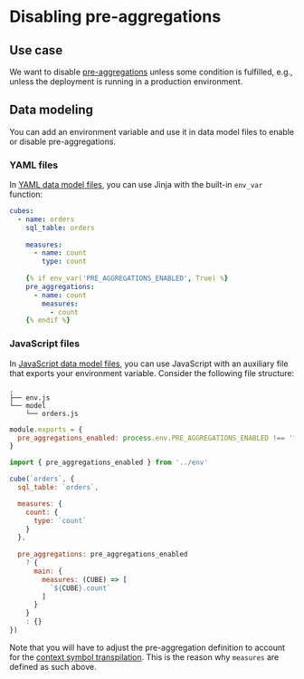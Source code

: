 # Disabling pre-aggregations

## Use case

We want to disable [pre-aggregations][ref-pre-aggs] unless some condition is
fulfilled, e.g., unless the deployment is running in a production environment.

## Data modeling

You can add an environment variable and use it in data model files to enable or
disable pre-aggregations.

### YAML files

In [YAML data model files][ref-env-vars-recipe-yaml], you can use Jinja with the
built-in `env_var` function:

```yaml filename="model/orders.yml"
cubes:
  - name: orders
    sql_table: orders
 
    measures:
      - name: count
        type: count
    
    {% if env_var('PRE_AGGREGATIONS_ENABLED', True) %}
    pre_aggregations:
      - name: count
        measures:
          - count
    {% endif %}
```

### JavaScript files

In [JavaScript data model files][ref-env-vars-recipe-js], you can use JavaScript
with an auxiliary file that exports your environment variable. Consider the
following file structure:

```tree
.
├── env.js
└── model
    └── orders.js
```

```javascript filename="env.js"
module.exports = {
  pre_aggregations_enabled: process.env.PRE_AGGREGATIONS_ENABLED !== 'false'
}
```

```javascript filename="model/orders.js"
import { pre_aggregations_enabled } from '../env'

cube(`orders`, {
  sql_table: `orders`,

  measures: {
    count: {
      type: `count`
    }
  },
  
  pre_aggregations: pre_aggregations_enabled
    ? {
      main: {
        measures: (CUBE) => [
          `${CUBE}.count`
        ]
      }
    }
    : {}
})
```

Note that you will have to adjust the pre-aggregation definition to account for
the [context symbol transpilation][ref-context-symbols-transpilation]. This is
the reason why `measures` are defined as such above.


[ref-pre-aggs]: /product/caching#pre-aggregations
[ref-env-vars-recipe-yaml]: /product/data-modeling/recipes/environment-variables#yaml-files
[ref-env-vars-recipe-js]: /product/data-modeling/recipes/environment-variables#javascript-files
[ref-context-symbols-transpilation]: /product/data-modeling/dynamic/schema-execution-environment#context-symbols-transpile
